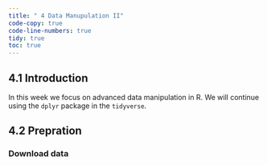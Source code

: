 ```yaml
---
title: " 4 Data Manupulation II"
code-copy: true
code-line-numbers: true
tidy: true
toc: true
---
```


## 4.1 Introduction

In this week we focus on advanced data manipulation in R. We will continue using the `dplyr` package in the `tidyverse`. 

## 4.2 Prepration

### Download data
